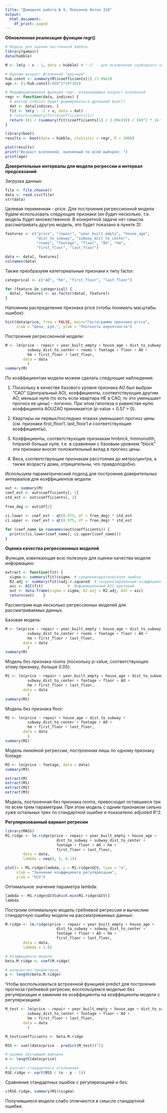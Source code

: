 ---
title: "Домашняя работа № 9, Плеханов Антон 316"
output:
  html_document:
    df_print: paged
---

**Обновленная реализация функции regr()**

```{r}
# Модель для оценки постоянной Хаббла
library(gamair)
data(hubble)

M <- lm(y ~ x - 1, data = hubble) # "-1" - для исключения свободного члена

# Оценим возраст Вселенной "вручную"
hub.const <- summary(M)$coefficients[1] /3.09e19
age <- (1/hub.const)/(60^2*24*365)

# Модифицированная функция regr, возвращающая возраст вселенной
regr <- function(data, indices) {
  # вектор indices будет формироваться функцией boot() 
  dat <- data[indices, ] 
  fit <- lm(y ~ -1 + x, data = dat)
  # return(summary(fit)$coefficients[1])
  return ((1 / (summary(fit)$coefficients[1] / 3.09e19)) / (60^2 * 24 * 365))
}

library(boot)
results <- boot(data = hubble, statistic = regr, R = 1000)

plot(results)
print("Возраст вселенной, оцененный по всей выборке: ")
print(age)
```


**Доверительные интервалы для модели регрессии и интервал предсказаний**

Загрузка данных:
```{r}
file <- file.choose()
data <- read.csv(file)
str(data)
```

Целевая переменная - price. Для построения регрессионной модели будем использовать следующие признаки (их будет несколько, т.е. модель будет множественной. В конкретной задаче нет смысла рассматривать другую модель, это будет показано в пункте 3):
```{r}
features <- c("price", "repair", "year_built_empty", "house_age", 
              "dist_to_subway", "subway_dist_to_center", 
              "rooms", "footage", "floor", "AO", "hm", 
              "first_floor", "last_floor")

data <- data[, features]
colnames(data)
```

Также преобразуем категориальные признаки к типу factor:
```{r}
categorical <- c("AO", "hm", "first_floor", "last_floor")

for (feature in categorical) {
  data[, feature] <- as.factor(data[, feature])
}
```

Напомним распределение признака price (чтобы понимать масштабы ошибок):
```{r}
hist(data$price, freq = FALSE, main="Гистограмма признака price", 
     xlab = "Цена, руб.", ylab = "Плотность вероятности") 
```

Построение регрессионной модели:
```{r}
M <- lm(price ~ repair + year_built_empty + house_age + dist_to_subway +
          subway_dist_to_center + rooms + footage + floor + AO + 
          hm + first_floor + last_floor,
        data = data
          )
summary(M)
```
По коэффициентам модели можем сделать следующие наблюдения:

1. Поскольку в качестве базового уровня признака AO был выбран "CAO" (Центральный АО), коэффициенты, соответствующие другим АО, меньше нуля (то есть если квартира НЕ в CAO, то это уменьшает прогноз ее цены) - логично. При этом гипотеза о равенстве нулю коэффициента AOUZAO принимается (p-value = 0.57 > 0). 

2. Квартиры на первых/последних этажах уменьшают прогноз цены (см. признаки first_floor1, last_floor1 и соответствующие коэффициенты).

3. Коэффициенты, соответствующие признакам hmbrick, hmmonolith, hmpanel больше нуля, т.е. в сравнении с базовым уровнем "block" эти признаки вносят положительный вклад в прогноз цены.

4. Веса, соответствующие признакам расстояния до метро/центра, а также возрасту дома, отрицательны, что правдоподобно.

Используем параметрический подход для построения доверительных интервалов для коэффициентов модели:
```{r}
out <- summary(M)
coef_est <- out$coefficients[, 1]
std_est <- out$coefficients[, 2]
  
free_deg <- out$df[2]
  
ci.lower <- coef_est - qt(0.975, df = free_deg) * std_est
ci.upper <- coef_est + qt(0.975, df = free_deg) * std_est

for (coef_name in rownames(out$coefficients)) {
  print(c(ci.lower[coef_name], ci.upper[coef_name]))
}
```





**Оценка качества регрессионных моделей**

Функция, извелкающая всю полезную для оценки качества модели информацию:
```{r}
extract <- function(fit) {
  sigma <- summary(fit)$sigma  # среднеквадратическаяя ошибка
  R2.adj <- summary(fit)$adj.r.squared  # скорректированный коэффициент R2 
  aic <- AIC(fit)           #  Информационный АIC-критерий
  out <- data.frame(sigma = sigma, R2.adj = R2.adj, AIC = aic)
  return(out)    }
```

Рассмотрим еще несколько регрессионых моделей для рассматриваемых данных.

Базовая модель:
```{r}
M <- lm(price ~ repair + year_built_empty + house_age + dist_to_subway +
          subway_dist_to_center + rooms + footage + floor + AO + 
          hm + first_floor + last_floor,
        data = data
          )
summary(M)
```
Модель без признака rooms (поскольку p-value, соответствующее этому признаку, больше 0.05):
```{r}
M1 <- lm(price ~ repair + year_built_empty + house_age + dist_to_subway +
          subway_dist_to_center + footage + floor + AO + 
          hm + first_floor + last_floor,
        data = data
          )
summary(M1)
```
Модель без признака floor:
```{r}
M2 <- lm(price ~ repair + house_age + dist_to_subway +
          subway_dist_to_center + footage + AO + 
          hm + first_floor + last_floor,
        data = data
          )
summary(M2)
```
Модель линейной регрессии, построенная лишь по одному признаку footage:
```{r}
M3 <- lm(price ~ footage, data = data)
summary(M3)
```



```{r}
extract(M)
extract(M1)
extract(M2)
extract(M3)
```
Модель, построенная без признака rooms, превосходит оставшиеся три по всем трем параметрам. При этом модель с одним признаком сильно хуже остальных трех по стандартной ошибке и показателю adjusted R^2.


**Регуляризованный вариант регресии**


```{r}
library(MASS)
M1.ridge <- lm.ridge(price ~ repair + year_built_empty + house_age + 
                       dist_to_subway + subway_dist_to_center + 
                       footage + floor + AO + hm + 
                       first_floor + last_floor,
        data = data,
        lambda = seq(0, 5, 0.1))

plot(x = M1.ridge$lambda, y = M1.ridge$GCV, type = "o", 
     xlab = "Значение коэффициента регуляризации", 
     ylab = "GCV")
```
Оптимальное значение параметра lambda:
```{r}
lambda <- M1.ridge$GCV[which.min(M1.ridge$GCV)]
lambda
```
Построим оптимальную модель гребневой регрессии и вычислим стандартную ошибку модели на рассматриваемых данных:
```{r}
M.ridge <- lm.ridge(price ~ repair + year_built_empty + house_age + 
                       dist_to_subway + subway_dist_to_center + 
                       footage + floor + AO + hm + 
                       first_floor + last_floor,
        data = data,
        lambda = 3.8)

# Коэффициенты модели
beta.M.ridge <- coef(M.ridge)

# количество предикторов
p <- length(beta.M.ridge)
```



Чтобы воспользоваться встроенной функцией predict для построения прогноза гребневой регресии, воспользуемся моделью без регуляризации и заменим ее коэффициенты на коэффициенты модели с регуляризацией:
```{r}
M_test <- lm(price ~ repair + year_built_empty + house_age + dist_to_subway +
          subway_dist_to_center + footage + floor + AO + 
          hm + first_floor + last_floor,
        data = data
          )

M_test$coefficients <- beta.M.ridge

RSS <- sum((data$price - predict(M_test))^2)

# размер обучающей выборки
n <- length(data$price)

# рассчет стандартного отклонения
RSE.ridge <- sqrt(RSS / (n - p - 1))
```

Сравнение стандартных ошибок с регуляризацией и без:
```{r}
c(RSE.ridge, summary(M1)$sigma)
```
Получившиеся модели слабо отличаются в смысле стандартной ошибки.
